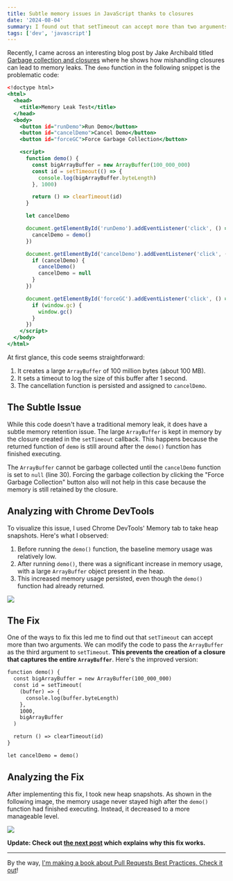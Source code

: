 ```yaml
---
title: Subtle memory issues in JavaScript thanks to closures
date: '2024-08-04'
summary: I found out that setTimeout can accept more than two arguments
tags: ['dev', 'javascript']
---
```


Recently, I came across an interesting blog post by Jake Archibald titled [Garbage collection and closures](https://jakearchibald.com/2024/garbage-collection-and-closures) where he shows how mishandling closures can lead to memory leaks. The `demo` function in the following snippet is the problematic code:

```html:memory-leak.html {12-19, 30} showLineNumbers
<!doctype html>
<html>
  <head>
    <title>Memory Leak Test</title>
  </head>
  <body>
    <button id="runDemo">Run Demo</button>
    <button id="cancelDemo">Cancel Demo</button>
    <button id="forceGC">Force Garbage Collection</button>

    <script>
      function demo() {
        const bigArrayBuffer = new ArrayBuffer(100_000_000)
        const id = setTimeout(() => {
          console.log(bigArrayBuffer.byteLength)
        }, 1000)

        return () => clearTimeout(id)
      }

      let cancelDemo

      document.getElementById('runDemo').addEventListener('click', () => {
        cancelDemo = demo()
      })

      document.getElementById('cancelDemo').addEventListener('click', () => {
        if (cancelDemo) {
          cancelDemo()
          cancelDemo = null
        }
      })

      document.getElementById('forceGC').addEventListener('click', () => {
        if (window.gc) {
          window.gc()
        }
      })
    </script>
  </body>
</html>
```

At first glance, this code seems straightforward:

1. It creates a large `ArrayBuffer` of 100 million bytes (about 100 MB).
2. It sets a timeout to log the size of this buffer after 1 second.
3. The cancellation function is persisted and assigned to `cancelDemo`.

## The Subtle Issue

While this code doesn't have a traditional memory leak, it does have a subtle memory retention issue. The large `ArrayBuffer` is kept in memory by the closure created in the `setTimeout` callback. This happens because the returned function of `demo` is still around after the `demo()` function has finished executing.

The `ArrayBuffer` cannot be garbage collected until the `cancelDemo` function is set to `null` (line 30). Forcing the garbage collection by clicking the "Force Garbage Collection" button also will not help in this case because the memory is still retained by the closure.

## Analyzing with Chrome DevTools

To visualize this issue, I used Chrome DevTools' Memory tab to take heap snapshots. Here's what I observed:

1. Before running the `demo()` function, the baseline memory usage was relatively low.
2. After running `demo()`, there was a significant increase in memory usage, with a large `ArrayBuffer` object present in the heap.
3. This increased memory usage persisted, even though the `demo()` function had already returned.

![](/static/images/articles/memory-leak-js.png.webp)

## The Fix

One of the ways to fix this led me to find out that `setTimeout` can accept more than two arguments. We can modify the code to pass the `ArrayBuffer` as the third argument to `setTimeout`. **This prevents the creation of a closure that captures the entire `ArrayBuffer`**. Here's the improved version:

```javascript:memory-leak-fix.html {4-6, 8} showLineNumbers
function demo() {
  const bigArrayBuffer = new ArrayBuffer(100_000_000)
  const id = setTimeout(
    (buffer) => {
      console.log(buffer.byteLength)
    },
    1000,
    bigArrayBuffer
  )

  return () => clearTimeout(id)
}

let cancelDemo = demo()
```

## Analyzing the Fix

After implementing this fix, I took new heap snapshots. As shown in the following image, the memory usage never stayed high after the `demo()` function had finished executing. Instead, it decreased to a more manageable level.

![](/static/images/articles/memory-leak-js-fix.png.webp)

**Update: Check out [the next post](/blog/the-subtle-difference-between-capture-closure-and-pass-arg-func) which explains why this fix works.**

---

By the way, [I'm making a book about Pull Requests Best Practices. Check it out](https://pr.nico.fyi)!
